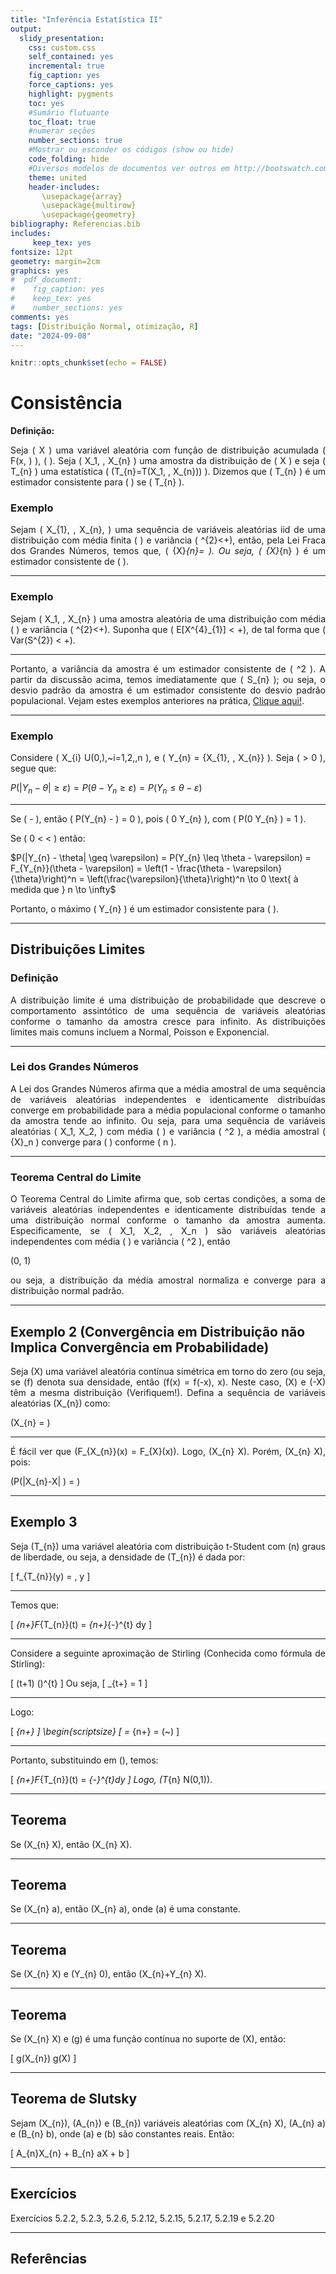 ```yaml
---
title: "Inferência Estatística II"
output: 
  slidy_presentation:
    css: custom.css
    self_contained: yes
    incremental: true
    fig_caption: yes
    force_captions: yes
    highlight: pygments
    toc: yes
    #Sumário flutuante
    toc_float: true
    #numerar seções
    number_sections: true
    #Mostrar ou esconder os códigos (show ou hide)
    code_folding: hide
    #Diversos modelos de documentos ver outros em http://bootswatch.com/
    theme: united
    header-includes:
       \usepackage{array}
       \usepackage{multirow}
       \usepackage{geometry}
bibliography: Referencias.bib  
includes:
     keep_tex: yes
fontsize: 12pt
geometry: margin=2cm
graphics: yes
#  pdf_document:
#    fig_caption: yes
#    keep_tex: yes
#    number_sections: yes
comments: yes
tags: [Distribuição Normal, otimização, R]
date: "2024-09-08"
---
```


```r
knitr::opts_chunk$set(echo = FALSE)
```

<script type="text/x-mathjax-config">
  MathJax.Hub.Config({
    TeX: {
      Macros: {
        arcsin: ["\\text{arcsen}", 0],
        sin: ["\\text{sen}", 0],
        N: ["\\mathbb{N}", 0],
        I: ["\\mathbb{I}", 0],
        R: ["\\mathbb{R}", 0],
        Sim: ["\\overset{\\text{iid}}{\\sim}", 0],
        Lim: ["\\displaystyle \\lim_{n\\to\\infty}", 0],
        LimInf: ["\\displaystyle \\liminf_{n\\to\\infty}", 0],
        rightLim: ["\\xrightarrow[n\\rightarrow\\infty]{}", 0],
        Sumi: ["\\displaystyle \\sum_{i=1}^{n}", 0],
        Int: ["\\displaystyle \\int_{-\\infty}^{+\\infty}", 0],
        ConvD: ["\\overset{D}{\\rightarrow}", 0],
        ConvP: ["\\overset{P}{\\rightarrow}", 0],
        Prodi: ["\\displaystyle \\prod_{i=1}^{n}", 0],
        SetaUP: ["\\underset{\\mathclap{\\substack{\\xuparrow[30pt] \\\\ #1}}}{#2}", 2],
        Home: ["\\begin{tikzpicture} \\node[scale=2] at (3,4) {\\text{Para}~\\faHome}; \\end{tikzpicture}", 0],
        vecX: ["\\boldsymbol{X}", 0],
        Implica: ["\\xRightarrow{#1}", 1],
        SeSe: ["\\iff", 0],
        EscoreA: ["\\dfrac{\\partial}{\\partial\\theta}\\log{f(x,\\theta)}", 0],
        EscoreB: ["\\dfrac{\\partial^{2}}{\\partial\\theta^{2}}\\log{f(x,\\theta)}", 0],
        cqd: ["\\text{cqd}~\\blacksquare", 0],
        seqX: ["X_{1},\\ldots,X_{n}", 0],
        seqY: ["Y_{1},\\ldots,Y_{n}", 0],
        tend: ["\\hbox{\\oalign{$\\bm{#1}$\\crcr\\hidewidth$\\scriptscriptstyle\\bm{\\sim}$\\hidewidth}}", 1],
        bx: ["\\bar{x}", 0],
        Ho: ["H_{0}", 0],
        Hi: ["H_{1}", 0],
        at: ["#1|_{#2}", 2],
        xuparrow: ["\\uparrow", 0]  // Alternativa simples
      }
    }
  });
</script>

# Consistência

**Definição:** <p style="text-align: justify;">Seja \( X \) uma variável aleatória com função de distribuição acumulada \( F(x, \theta) \), \( \theta \in \mathcal{A}\subseteq \Omega \). Seja \( X_1, \ldots, X_{n} \) uma amostra da distribuição de \( X \) e seja \( T_{n} \) uma estatística \( (T_{n}=T(X_1, \ldots, X_{n})) \). Dizemos que \( T_{n} \) é um estimador consistente para \( \theta \) se \( T_{n} \xrightarrow{P} \theta \).</p>

### Exemplo

<p style="text-align: justify;">Sejam \( X_{1}, \ldots, X_{n}, \ldots \) uma sequência de variáveis aleatórias iid de uma distribuição com média finita \( \mu \) e variância \( \sigma^{2}<+\infty \), então, pela Lei Fraca dos Grandes Números, temos que, \( \bar{X}_{n}=\dfrac{\Sumi X_{i}}{n} \ConvP \mu \). Ou seja, \( \bar{X}_{n} \) é um estimador consistente de \( \mu \).</p>

---

### Exemplo

<p style="text-align: justify;">Sejam \( X_1, \ldots, X_{n} \) uma amostra aleatória de uma distribuição com média \( \mu \) e variância \( \sigma^{2}<+\infty \). Suponha que \( E[X^{4}_{1}] < +\infty \), de tal forma que \( Var(S^{2}) < +\infty \).</p>


\begin{align*}
S^2_{n} &= \frac{1}{n-1} \sum_{i=1}^n (X_i - \overline{X}_{n})^2\\
&= \frac{1}{n-1} \left(\sum_{i=1}^n X_{i}^{2} - n\overline{X}_{n}^{2}\right)\\ 
&= \frac{n}{n-1} \left(\frac{1}{n}\sum_{i=1}^n X^2_i - \overline{X}^{2}_{n}\right) \xrightarrow{P} 1 \cdot [E(X^2_1) - \mu^2] = \sigma^2
\end{align*}


---

<p style="text-align: justify;">Portanto, a variância da amostra é um estimador consistente de \( \sigma^2 \). A partir da discussão acima, temos imediatamente que \( S_{n} \xrightarrow{P} \sigma \); ou seja, o desvio padrão da amostra é um estimador consistente do desvio padrão populacional. Vejam estes exemplos anteriores na prática, <a href="https://est711.shinyapps.io/ConvergenciaProbabilidade/">Clique aqui!</a>.</p>

---

### Exemplo

<p style="text-align: justify;">Considere \( X_{i} \overset{\text{iid}}{\sim} U(0,\theta),~i=1,2,\ldots,n \), e \( Y_{n} = \max\{X_{1}, \ldots, X_{n}\} \). Seja \( \varepsilon > 0 \), segue que:</p>


$P(|Y_{n}-\theta|\geq \varepsilon) = P(\theta - Y_{n} \geq \varepsilon) = P(Y_{n} \leq \theta - \varepsilon)$


---

<p style="text-align: justify;">Se \( \theta - \varepsilon \leq 0 \), então \( P(Y_{n} \leq \theta - \varepsilon) = 0 \), pois \( 0 \leq Y_{n} \leq \theta \), com \( P(0 \leq Y_{n} \leq \theta) = 1 \).</p>


<p style="text-align: justify;">Se \( 0 < \varepsilon < \theta \) então:</p>


$P(|Y_{n} - \theta| \geq \varepsilon) = P(Y_{n} \leq \theta - \varepsilon) = F_{Y_{n}}(\theta - \varepsilon) = \left(1 - \frac{\theta - \varepsilon}{\theta}\right)^n = \left(\frac{\varepsilon}{\theta}\right)^n \to 0 \text{ à medida que } n \to \infty$


<p style="text-align: justify;">Portanto, o máximo \( Y_{n} \) é um estimador consistente para \( \theta \).</p>

---

## Distribuições Limites

### Definição
<p style="text-align: justify;">A distribuição limite é uma distribuição de probabilidade que descreve o comportamento assintótico de uma sequência de variáveis aleatórias conforme o tamanho da amostra cresce para infinito. As distribuições limites mais comuns incluem a Normal, Poisson e Exponencial.</p>

---

### Lei dos Grandes Números

<p style="text-align: justify;">A Lei dos Grandes Números afirma que a média amostral de uma sequência de variáveis aleatórias independentes e identicamente distribuídas converge em probabilidade para a média populacional conforme o tamanho da amostra tende ao infinito. Ou seja, para uma sequência de variáveis aleatórias \( X_1, X_2, \ldots \) com média \( \mu \) e variância \( \sigma^2 \), a média amostral \( \bar{X}_n \) converge para \( \mu \) conforme \( n \to \infty \).</p>

---

### Teorema Central do Limite

<p style="text-align: justify;">O Teorema Central do Limite afirma que, sob certas condições, a soma de variáveis aleatórias independentes e identicamente distribuídas tende a uma distribuição normal conforme o tamanho da amostra aumenta. Especificamente, se \( X_1, X_2, \ldots, X_n \) são variáveis aleatórias independentes com média \( \mu \) e variância \( \sigma^2 \), então</p>


\frac{\overline{X}_n - \mu}{\sigma / \sqrt{n}} \xrightarrow{D} \mathcal{N}(0, 1)


<p style="text-align: justify;">ou seja, a distribuição da média amostral normaliza e converge para a distribuição normal padrão.</p>

---

## Exemplo 2 (Convergência em Distribuição não Implica Convergência em Probabilidade)

<p style="text-align: justify;">Seja \(X\) uma variável aleatória contínua simétrica em torno do zero (ou seja, se \(f\) denota sua densidade, então \(f(x) = f(-x), \forall x\in \R\). Neste caso, \(X\) e \(-X\) têm a mesma distribuição (Verifiquem!). Defina a sequência de variáveis aleatórias \(X_{n}\) como:</p>
<p style="text-align: justify;">\(X_{n} = \begin{cases} 
X, & \text{se } n \text{ é par} \\ 
-X, & \text{se } n \text{ é ímpar} 
\end{cases}\)</p>

---

<p style="text-align: justify;">É fácil ver que \(F_{X_{n}}(x) = F_{X}(x)\). Logo, \(X_{n} \overset{D}{\rightarrow} X\). Porém, \(X_{n} \overset{P}{\cancel{\rightarrow}} X\), pois:</p>
<p style="text-align: justify;">\(P(|X_{n}-X| \geq \varepsilon) = \begin{cases} 
0, & \text{se } n \text{ é par} \\ 
P(2|X| \geq \varepsilon), & \text{se } n \text{ é ímpar}
\end{cases}\)</p>

---

## Exemplo 3

<p style="text-align: justify;">Seja \(T_{n}\) uma variável aleatória com distribuição t-Student com \(n\) graus de liberdade, ou seja, a densidade de \(T_{n}\) é dada por:</p>
<p style="text-align: justify;">
\[
f_{T_{n}}(y) = \dfrac{\Gamma\Big(\dfrac{n+1}{2}\Big)}{\sqrt{n\pi}\Gamma\Big(\dfrac{n}{2}\Big)} \dfrac{1}{\Big(1+\dfrac{y^{2}}{n}\Big)^{\frac{n+1}{2}}}, \quad y \in \R
\]
</p>

---

<p style="text-align: justify;">Temos que:</p>
<p style="text-align: justify;">
\[
\lim_{n\rightarrow+\infty}F_{T_{n}}(t) = \lim_{n\rightarrow+\infty}\int_{-\infty}^{t}\dfrac{\Gamma\Big(\dfrac{n+1}{2}\Big)}{\sqrt{n\pi}\Gamma\Big(\dfrac{n}{2}\Big)} \dfrac{1}{\Big(1+\dfrac{y^{2}}{n}\Big)^{\frac{n+1}{2}}}dy
\]
</p>

---

<p style="text-align: justify;">Considere a seguinte aproximação de Stirling (Conhecida como fórmula de Stirling):</p>
<p style="text-align: justify;">
\[
\Gamma(t+1) \approx \sqrt{2\pi t}\Big(\dfrac{t}{e}\Big)^{t}
\]
Ou seja, 
\[
\lim_{t\rightarrow+\infty} \dfrac{\Gamma(t+1)}{\sqrt{2t\pi}\Big(\dfrac{t}{e}\Big)^{t}} = 1
\]
</p>

---

<p style="text-align: justify;">Logo:</p>
<p style="text-align: justify;">
\[
\lim_{n\rightarrow+\infty}\dfrac{\Gamma\Big(\dfrac{n+1}{2}\Big)}{\sqrt{n\pi}\Gamma\Big(\dfrac{n}{2}\Big)} \dfrac{1}{\Big(1+\dfrac{y^{2}}{n}\Big)^{\frac{n+1}{2}}}
\]
\begin{scriptsize}
\[
= \lim_{n\rightarrow+\infty}
\dfrac{\sqrt{2\pi}\Big(\frac{n-1}{2}\Big)^{\frac{n-1}{2}+\frac{1}{2}}e^{-(\frac{n-1}{2})}}{\sqrt{n}\sqrt{2\pi}\Big(\dfrac{n-2}{2}\Big)^{\frac{n-2}{2}+\frac{1}{2}}e^{-(\frac{n-2}{2})}}\dfrac{1}{\Big(1+\dfrac{y^{2}}{n}\Big)^{\frac{n+1}{2}}}
= \star \quad (\text{t da fórmula de Stirling será}~\frac{n-1}{2})
\]
</p>

---

<p style="text-align: justify;">Portanto, substituindo em \(\star\star\), temos:</p>
<p style="text-align: justify;">
\[
\lim_{n\rightarrow+\infty}F_{T_{n}}(t) = \int_{-\infty}^{t}\dfrac{e^{-\frac{y^{2}}{2}}}{\sqrt{2\pi}}dy
\]
Logo, \(T_{n} \overset{D}{\rightarrow} N(0,1)\).
</p>

---

## Teorema

<p style="text-align: justify;">Se \(X_{n} \overset{P}{\rightarrow} X\), então \(X_{n} \overset{D}{\rightarrow} X\).</p>

---

## Teorema

<p style="text-align: justify;">Se \(X_{n} \overset{D}{\rightarrow} a\), então \(X_{n} \overset{P}{\rightarrow} a\), onde \(a\) é uma constante.</p>

---

## Teorema

<p style="text-align: justify;">Se \(X_{n} \overset{D}{\rightarrow} X\) e \(Y_{n} \overset{P}{\rightarrow} 0\), então \(X_{n}+Y_{n} \overset{D}{\rightarrow} X\).</p>

---

## Teorema

<p style="text-align: justify;">Se \(X_{n} \overset{D}{\rightarrow} X\) e \(g\) é uma função contínua no suporte de \(X\), então:</p>
<p style="text-align: justify;">
\[
g(X_{n}) \overset{D}{\rightarrow} g(X)
\]
</p>

---

## Teorema de Slutsky

<p style="text-align: justify;">Sejam \(X_{n}\), \(A_{n}\) e \(B_{n}\) variáveis aleatórias com \(X_{n} \overset{D}{\rightarrow} X\), \(A_{n} \overset{P}{\rightarrow} a\) e \(B_{n} \overset{P}{\rightarrow} b\), onde \(a\) e \(b\) são constantes reais. Então:</p>
<p style="text-align: justify;">
\[
A_{n}X_{n} + B_{n} \overset{D}{\rightarrow} aX + b
\]
</p>

---

## Exercícios

<p style="text-align: justify;">Exercícios 5.2.2, 5.2.3, 5.2.6, 5.2.12, 5.2.15, 5.2.17, 5.2.19 e 5.2.20</p>

---

## Referências

<p style="text-align: justify;">
\printbibliography
</p>



